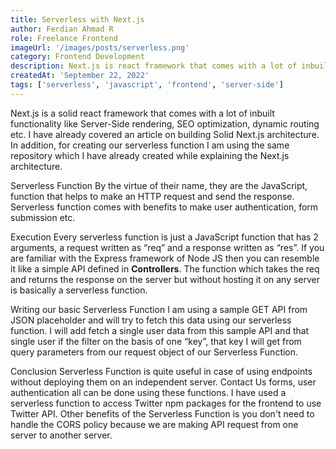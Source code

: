 ```yaml
---
title: Serverless with Next.js
author: Ferdian Ahmad R
role: Freelance Frontend
imageUrl: '/images/posts/serverless.png'
category: Frontend Development
description: Next.js is react framework that comes with a lot of inbuilt functionality like SSR
createdAt: 'September 22, 2022'
tags: ['serverless', 'javascript', 'frontend', 'server-side']
---
```


<ContentText>Next.js is a solid react framework that comes with a lot of inbuilt functionality like Server-Side rendering, SEO optimization, dynamic routing etc. I have already covered an article on building Solid Next.js architecture.
In addition, for creating our serverless function I am using the same repository which I have already created while explaining the Next.js architecture.</ContentText>

<PointHeading isLight>Serverless Function</PointHeading>
<ContentText>By the virtue of their name, they are the JavaScript, function that helps to make an HTTP request and send the response. Serverless function comes with benefits to make user authentication, form submission etc.</ContentText>

<PointHeading isLight>Execution</PointHeading>
<ContentText>Every serverless function is just a JavaScript function that has 2 arguments, a request written as “req” and a response written as “res”. If you are familiar with the Express framework of Node JS then you can resemble it like a simple API defined in **Controllers**. The function which takes the req and returns the response on the server but without hosting it on any server is basically a serverless function.</ContentText>

<PointHeading isLight>Writing our basic Serverless Function</PointHeading>
<ContentText>I am using a sample GET API from JSON placeholder and will try to fetch this data using our serverless function. I will add fetch a single user data from this sample API and that single user if the filter on the basis of one “key”, that key I will get from query parameters from our request object of our Serverless Function.</ContentText>

<PointHeading isLight>Conclusion</PointHeading>
<ContentText>Serverless Function is quite useful in case of using endpoints without deploying them on an independent server. Contact Us forms, user authentication all can be done using these functions. I have used a serverless function to access Twitter npm packages for the frontend to use Twitter API.
Other benefits of the Serverless Function is you don't need to handle the CORS policy because we are making API request from one server to another server.</ContentText>